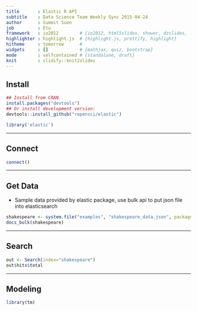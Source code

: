 ```yaml
---
title       : Elastic R API
subtitle    : Data Science Team Weekly Sync 2015-04-24
author      : Summit Suen
job         : Etu
framework   : io2012        # {io2012, html5slides, shower, dzslides, ...}
highlighter : highlight.js  # {highlight.js, prettify, highlight}
hitheme     : tomorrow      # 
widgets     : []            # {mathjax, quiz, bootstrap}
mode        : selfcontained # {standalone, draft}
knit        : slidify::knit2slides
---
```


## Install 

```r
## Install from CRAN
install.packages("devtools")
## Or install development version:
devtools::install_github("ropensci/elastic")

library('elastic')
```

---

## Connect

```r
connect()
```

---

## Get Data

- Sample data provided by elastic package, use bulk api to put json file into elasticsearch

```r
shakespeare <- system.file("examples", "shakespeare_data.json", package = "elastic")
docs_bulk(shakespeare)
```

---

## Search

```r
out <- Search(index="shakespeare")
out$hits$total
```

---

## Modeling

```r
library(tm)
```
